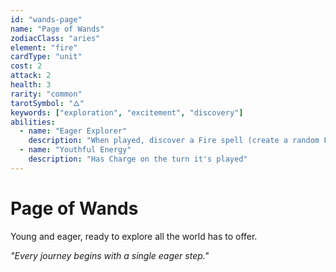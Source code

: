 ```yaml
---
id: "wands-page"
name: "Page of Wands"
zodiacClass: "aries"
element: "fire"
cardType: "unit"
cost: 2
attack: 2
health: 3
rarity: "common"
tarotSymbol: "🜂"
keywords: ["exploration", "excitement", "discovery"]
abilities:
  - name: "Eager Explorer"
    description: "When played, discover a Fire spell (create a random Fire spell in your hand)"
  - name: "Youthful Energy"
    description: "Has Charge on the turn it's played"
---
```


# Page of Wands

Young and eager, ready to explore all the world has to offer.

*"Every journey begins with a single eager step."*